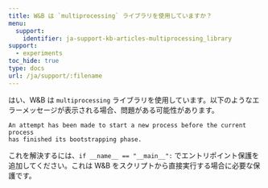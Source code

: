 ---
title: W&B は `multiprocessing` ライブラリを使用していますか？
menu:
  support:
    identifier: ja-support-kb-articles-multiprocessing_library
support:
  - experiments
toc_hide: true
type: docs
url: /ja/support/:filename
---
はい、W&B は `multiprocessing` ライブラリを使用しています。以下のようなエラーメッセージが表示される場合、問題がある可能性があります。

```
An attempt has been made to start a new process before the current process 
has finished its bootstrapping phase.
```

これを解決するには、`if __name__ == "__main__":` でエントリポイント保護を追加してください。これは W&B をスクリプトから直接実行する場合に必要な保護です。